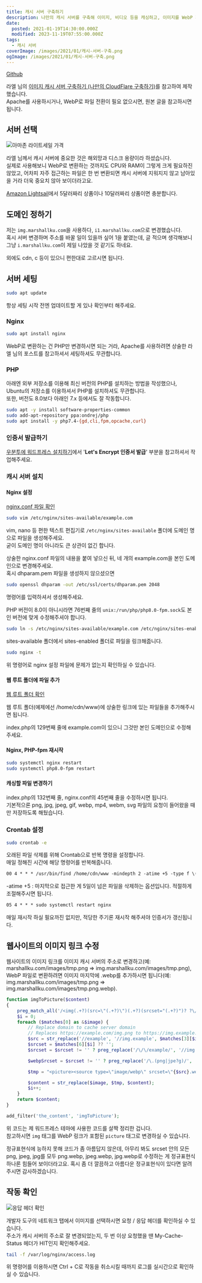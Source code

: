 ```yaml
---
title: 캐시 서버 구축하기
description: 나만의 캐시 서버를 구축해 이미지, 비디오 등을 캐싱하고, 이미지를 WebP 파일로 변
date:
  posted: 2021-01-19T14:30:00.000Z
  modified: 2023-11-19T07:55:00.000Z
tags:
  - 캐시 서버
coverImage: /images/2021/01/캐시-서버-구축.png
ogImage: /images/2021/01/캐시-서버-구축.png
---
```


[Github](https://github.com/marshallku/Simple-CDN)

라엘 님의 [이미지 캐시 서버 구축하기 (나만의 CloudFlare 구축하기)](https://blog.lael.be/post/7605)를 참고하여 제작했습니다.  
Apache를 사용하시거나, WebP로 파일 전환이 필요 없으시면, 원본 글을 참고하시면 됩니다.

## 서버 선택

![아마존 라이트세일 가격](/images/2021/01/amazon-lightsail.png)

라엘 님께서 캐시 서버에 중요한 것은 해외망과 디스크 용량이라 하셨습니다.  
실제로 사용해보니 WebP로 변환하는 것까지도 CPU와 RAM이 그렇게 크게 필요하진 않았고, 어차피 자주 접근하는 파일은 한 번 변환되면 캐시 서버에 지워지지 않고 남아있을 거라 더욱 중요치 않아 보이더라고요.

[Amazon Lightsail](https://aws.amazon.com/lightsail/pricing/?opdp1=pricing)에서 5달러짜리 상품이나 10달러짜리 상품이면 충분합니다.

## 도메인 정하기

저는 `img.marshallku.com`을 사용하다, `i1.marshallku.com`으로 변경했습니다.  
혹시 서버 변경하며 주소를 바꿀 일이 있을까 싶어 1을 붙였는데, 글 적으며 생각해보니 그냥 `i.marshallku.com`이 제일 나았을 것 같기도 하네요.

외에도 cdn, c 등이 있으니 편한대로 고르시면 됩니다.

## 서버 세팅

```bash
sudo apt update
```

항상 세팅 시작 전엔 업데이트할 게 있나 확인부터 해주세요.

### Nginx

```bash
sudo apt install nginx
```

WebP로 변환하는 건 PHP만 변경하시면 되는 거라, Apache를 사용하려면 상술한 라엘 님의 포스트를 참고하셔서 세팅하셔도 무관합니다.

### PHP

아래엔 외부 저장소를 이용해 최신 버전의 PHP를 설치하는 방법을 작성했으나, Ubuntu의 저장소를 이용하셔서 PHP를 설치하셔도 무관합니다.  
또한, 버전도 8.0보다 아래인 7.x 등에서도 잘 작동합니다.

```bash
sudo apt -y install software-properties-common
sudo add-apt-repository ppa:ondrej/php
sudo apt install -y php7.4-{gd,cli,fpm,opcache,curl}
```

### 인증서 발급하기

[우분투에 워드프레스 설치하기](/web/tips/%ec%9a%b0%eb%b6%84%ed%88%ac%ec%97%90-%ec%9b%8c%eb%93%9c%ed%94%84%eb%a0%88%ec%8a%a4-%ec%84%a4%ec%b9%98%ed%95%98%ea%b8%b0)에서 '**Let's Encrypt 인증서 발급**' 부분을 참고하셔서 작업해주세요.

### 캐시 서버 설치

#### Nginx 설정

[nginx.conf 파일 확인](https://github.com/marshallku/Simple-CDN/blob/master/nginx/nginx.conf)

```bash
sudo vim /etc/nginx/sites-available/example.com
```

vim, nano 등 편한 텍스트 편집기로 `/etc/nginx/sites-available` 폴더에 도메인 명으로 파일을 생성해주세요.  
굳이 도메인 명이 아니라도 큰 상관이 없긴 합니다.

상술한 nginx.conf 파일의 내용을 붙여 넣으신 뒤, 네 개의 example.com을 본인 도메인으로 변경해주세요.  
혹시 dhparam.pem 파일을 생성하지 않으셨으면

```bash
sudo openssl dhparam -out /etc/ssl/certs/dhparam.pem 2048
```

명령어를 입력하셔서 생성해주세요.

PHP 버전이 8.0이 아니시라면 76번째 줄의 `unix:/run/php/php8.0-fpm.sock`도 본인 버전에 맞게 수정해주셔야 합니다.

```bash
sudo ln -s /etc/nginx/sites-available/example.com /etc/nginx/sites-enabled/
```

sites-available 폴더에서 sites-enabled 폴더로 파일을 링크해줍니다.

```bash
sudo nginx -t
```

위 명령어로 nginx 설정 파일에 문제가 없는지 확인하실 수 있습니다.

#### 웹 루트 폴더에 파일 추가

[웹 루트 폴더 확인](https://github.com/marshallku/Simple-CDN/blob/master/www/index.php)

웹 루트 폴더(예제에선 /home/cdn/www)에 상술한 링크에 있는 파일들을 추가해주시면 됩니다.

index.php의 129번째 줄에 example.com이 있으니 그것만 본인 도메인으로 수정해주세요.

#### Nginx, PHP-fpm 재시작

```bash
sudo systemctl nginx restart
sudo systemctl php8.0-fpm restart
```

#### 캐싱할 파일 변경하기

index.php의 132번째 줄, nginx.conf의 45번째 줄을 수정하시면 됩니다.  
기본적으론 png, jpg, jpeg, gif, webp, mp4, webm, svg 파일의 요청이 들어왔을 때만 저장하도록 해뒀습니다.

### Crontab 설정

```bash
sudo crontab -e
```

오래된 파일 삭제를 위해 Crontab으로 반복 명령을 설정합니다.  
매일 정해진 시간에 해당 명령어를 반복해줍니다.

```txt
00 4 * * * /usr/bin/find /home/cdn/www -mindepth 2 -atime +5 -type f \( -iname \*.png -o -iname \*.jpg -o -iname \*.jpeg -o -iname \*.gif -o -iname \*.webp -o -iname \*.mp4 -o -iname \*.webm -o -iname \*.svg \) | xargs rm 1>/dev/null 2>/dev/null
```

\-atime +5 : 마지막으로 접근한 게 5일이 넘은 파일을 삭제하는 옵션입니다. 적절하게 조절해주시면 됩니다.

```txt
05 4 * * * sudo systemctl restart nginx
```

매일 재시작 하실 필요까진 없지만, 적당한 주기론 재시작 해주셔야 인증서가 갱신됩니다.

## 웹사이트의 이미지 링크 수정

웹사이트의 이미지 링크를 이미지 캐시 서버의 주소로 변경하고(예: marshallku.com/images/tmp.png => img.marshallku.com/images/tmp.png), WebP 파일로 변환하려면 이미지 마지막에 .webp를 추가하시면 됩니다(예: img.marshallku.com/images/tmp.png => img.marshallku.com/images/tmp.png.webp).

```php
function imgToPicture($content)
{
    preg_match_all('/<img(.+?)(src=\"(.+?)\")(.+?)(srcset="(.+?)")? ?\/?>/', $content, $matches);
    $i = 0;
    foreach ($matches[0] as &$image) {
        // Replace domain to cache server domain
        // Replaces https://example.com/img.png to https://img.example.com/img.png
        $src = str_replace('//example', '//img.example', $matches[3][$i]);
        $srcset = $matches[6][$i] ?? '';
        $srcset = $srcset != '' ? preg_replace('/\/\/example/', '//img.example', $srcset) : '';

        $webpSrcset = $srcset != '' ? preg_replace('/\.(png|jpe?g)/', '.$1.webp', $srcset) : '';

        $tmp = "<picture><source type=\"image/webp\" srcset=\"{$src}.webp 1x,{$webpSrcset}\"></source><source srcset=\"{$src} 1x,{$srcset}\"></source><img{$matches[1][$i]}src=\"{$src}\"{$matches[4][$i]}srcset=\"{$srcset}\"></picture>";

        $content = str_replace($image, $tmp, $content);
        $i++;
    }
    return $content;
}

add_filter('the_content', 'imgToPicture');
```

위 코드는 제 워드프레스 테마에 사용한 코드를 살짝 정리한 겁니다.  
참고하시면 `img` 태그를 WebP 링크가 포함된 `picture` 태그로 변경하실 수 있습니다.

정규표현식에 능하지 못해 코드가 좀 아름답지 않은데, 아무리 봐도 srcset 안의 모든 png, jpeg, jpg를 모두 png.webp, jpeg.webp, jpg.webp로 수정하는 게 정규표현식 하나론 힘들어 보이더라고요. 혹시 좀 더 깔끔하고 아름다운 정규표현식이 있다면 알려주시면 감사하겠습니다.

## 작동 확인

![응답 헤더 확인](/images/2021/01/response-header.png)

개발자 도구의 네트워크 탭에서 이미지를 선택하시면 요청 / 응답 헤더를 확인하실 수 있습니다.  
주소가 캐시 서버의 주소로 잘 변경되었는지, 두 번 이상 요청했을 땐 My-Cache-Status 헤더가 HIT인지 확인해주세요.

```bash
tail -f /var/log/nginx/access.log
```

위 명령어를 이용하시면 Ctrl + C로 작동을 취소시킬 때까지 로그를 실시간으로 확인하실 수 있습니다.